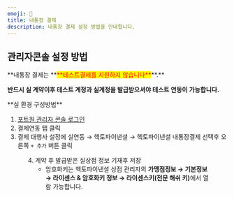 ```yaml
---
emoji: 🚩
title: 내통장 결제
description: 내통장 결제 설정 방법을 안내합니다.
---
```




## 관리자콘솔 설정 방법

<Tabs>
<Tab title="테스트 결제">
**내통장 결제는 **<mark style="color:red;">**테스트결제를 지원하지 않습니다**</mark>**.**

**반드시 실 계약이후 테스트 계정과 실계정을 발급받으셔야 테스트 연동이 가능합니다.**

</Tab>

<Tab title="실 결제">
**실 환경 구성방법**

1. [포트원 관리자 콘솔 로그인](https://admin.portone.io)
2. 결제연동 탭 클릭
3. 결제 대행사 설정에 실연동 → 헥토파이낸셜 → 헥토파이낸셜 내통장결제 선택후 오른쪽 `+ 추가` 버튼 클릭

<Figure
  src="/gitbook-assets/ko/settle/settle-5.png"
  caption="실 환경 설정 예시"
/>

4. 계약 후 발급받은 실상점 정보 기재후 저장
   - 암호화키는 헥토파이낸셜 상점 관리자의 <strong>가맹점정보 → 기본정보 → 라이센스 & 암호화키 정보 → 라이센스키(전문 해쉬 키)</strong>에서 열람 가능합니다.

<Figure
  src="/gitbook-assets/ko/settle/settle-6.png"
  caption="암호화키 확인 방법"
/>

<Figure
  src="/gitbook-assets/ko/settle/settle-7.png"
  caption="실 환경 상세 설정 예시"
/>

</Tab>
</Tabs>
